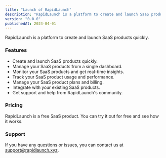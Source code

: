 ```yaml
---
title: "Launch of RapidLaunch"
description: "RapidLaunch is a platform to create and launch SaaS products quickly."
version: "0.0.0"
publishedAt: 2024-04-01
---
```


RapidLaunch is a platform to create and launch SaaS products quickly.

### Features

-   Create and launch SaaS products quickly.
-   Manage your SaaS products from a single dashboard.
-   Monitor your SaaS products and get real-time insights.
-   Track your SaaS product usage and performance.
-   Manage your SaaS product plans and billing.
-   Integrate with your existing SaaS products.
-   Get support and help from RapidLaunch's community.


### Pricing

RapidLaunch is a free SaaS product. You can try it out for free and see how it works.

### Support 

If you have any questions or issues, you can contact us at [support@rapidlaunch.xyz](mailto:support@rapidlaunch.xyz).
